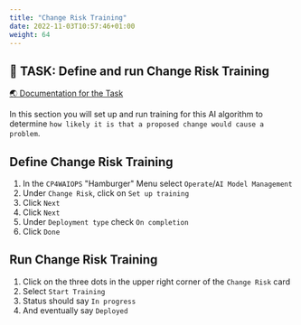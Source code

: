 ```yaml
---
title: "Change Risk Training"
date: 2022-11-03T10:57:46+01:00
weight: 64
---
```




## 🚀 TASK: Define and run Change Risk Training

<a href="https://www.ibm.com/docs/en/cloud-paks/cloud-pak-watson-aiops/3.5.0?topic=algorithms-change-risk" target="_blank" >🌏 Documentation for the Task</a>


In this section you will set up and run training for this AI algorithm to determine `how likely it is that a proposed change would cause a problem`.



<Accordion>
<AccordionItem title="💡 Need Help?">




## Define Change Risk Training


1. In the `CP4WAIOPS` "Hamburger" Menu select `Operate`/`AI Model Management`
1. Under `Change Risk`, click on `Set up training`
1. Click `Next`
1. Click `Next`
1. Under `Deployment type` check `On completion`
1. Click `Done`



## Run Change Risk Training
1. Click on the three dots in the upper right corner of the `Change Risk` card
1. Select `Start Training`
1. Status should say `In progress`
1. And eventually say `Deployed`


</AccordionItem>
</Accordion>
